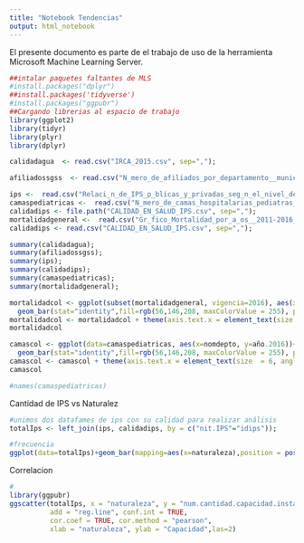 ```yaml
---
title: "Notebook Tendencias"
output: html_notebook
---
```


El presente documento es parte de el trabajo de uso de la herramienta Microsoft Machine Learning Server.

```r
##intalar paquetes faltantes de MLS
#install.packages("dplyr")
##install.packages('tidyverse')
#install.packages("ggpubr")
##Cargando librerias al espacio de trabajo
library(ggplot2)
library(tidyr)
library(plyr)
library(dplyr)

calidadagua  <- read.csv("IRCA_2015.csv", sep=",");

afiliadossgss  <- read.csv("N_mero_de_afiliados_por_departamento__municipio__r_gimen_y_administradora_para_el_a_o_2017.csv", sep=",");

ips <-  read.csv("Relaci_n_de_IPS_p_blicas_y_privadas_seg_n_el_nivel_de_atenci_n_y_capacidad_instalada.csv", sep=",");
camaspediatricas <-  read.csv("N_mero_de_camas_hospitalarias_pediatras_por_departamento..csv", sep=",");
calidadips <- file.path("CALIDAD_EN_SALUD_IPS.csv", sep=",");
mortalidadgeneral <-  read.csv("Gr_fico_Mortalidad_por_a_os__2011-2016_.csv", sep=",");
calidadips <- read.csv("CALIDAD_EN_SALUD_IPS.csv", sep=",");


```


```r
summary(calidadagua);
summary(afiliadossgss);
summary(ips);
summary(calidadips);
summary(camaspediatricas);
summary(mortalidadgeneral);

```
```r
mortalidadcol <- ggplot(subset(mortalidadgeneral, vigencia=2016), aes(x=Grupo, y=Porcentaje))+ 
  geom_bar(stat="identity",fill=rgb(56,146,208, maxColorValue = 255), position = position_stack(reverse = TRUE)) + coord_flip()
mortalidadcol <- mortalidadcol + theme(axis.text.x = element_text(size  = 6, angle = 0, hjust = 1, vjust = 2), axis.text.y = element_text(size  = 6, angle = 0, hjust = 1, vjust = 2))
mortalidadcol

```

```r
camascol <- ggplot(data=camaspediatricas, aes(x=nomdepto, y=año.2016))+ 
  geom_bar(stat="identity",fill=rgb(56,146,208, maxColorValue = 255), position = position_stack(reverse = TRUE)) + coord_flip()
camascol <- camascol + theme(axis.text.x = element_text(size  = 6, angle = 0, hjust = 1, vjust = 2), axis.text.y = element_text(size  = 6, angle = 0, hjust = 1, vjust = 2))
camascol

#names(camaspediatricas)
```

Cantidad de IPS vs Naturalez
```r
#unimos dos datafames de ips con su calidad para realizar análisis
totalIps <- left_join(ips, calidadips, by = c("nit.IPS"="idips"));

#frecuencia
ggplot(data=totalIps)+geom_bar(mapping=aes(x=naturaleza),position = position_stack(reverse = TRUE))+ coord_flip() +theme(legend.position = "top")  + labs(x = "Atención", y="Frecuencias" ,title = "Frecuencia de naturaleza");

```

Correlacion

```r
#
library(ggpubr)
ggscatter(totalIps, x = "naturaleza", y = "num.cantidad.capacidad.instalada", 
          add = "reg.line", conf.int = TRUE, 
          cor.coef = TRUE, cor.method = "pearson",
          xlab = "naturaleza", ylab = "Capacidad",las=2)

```
